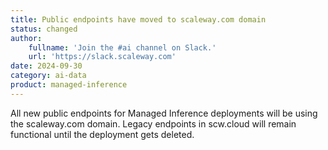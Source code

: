 ```yaml
---
title: Public endpoints have moved to scaleway.com domain
status: changed
author:
    fullname: 'Join the #ai channel on Slack.'
    url: 'https://slack.scaleway.com'
date: 2024-09-30
category: ai-data
product: managed-inference
---
```


All new public endpoints for Managed Inference deployments will be using the scaleway.com domain.
Legacy endpoints in scw.cloud will remain functional until the deployment gets deleted.

